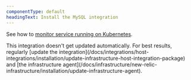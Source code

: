 ```yaml
---
componentType: default
headingText: Install the MySQL integration
---
```


See how to [monitor service running on Kubernetes](/docs/monitor-service-running-kubernetes).

<Callout variant="important">
This integration doesn't get updated automatically. For best results, regularly [update the integration](/docs/integrations/host-integrations/installation/update-infrastructure-host-integration-package) and [the infrastructure agent](/docs/infrastructure/new-relic-infrastructure/installation/update-infrastructure-agent).
</Callout>
